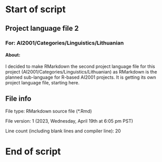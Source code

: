 # Start of script

## Project language file 2

### For: AI2001/Categories/Linguistics/Lithuanian

#### About:

I decided to make RMarkdown the second project language file for this project (AI2001/Categories/Linguistics/Lithuanian) as RMarkdown is the planned sub-language for R-based AI2001 projects. It is getting its own project language file, starting here.

## File info

File type: RMarkdown source file (*.Rmd)

File version: 1 (2023, Wednesday, April 19th at 6:05 pm PST)

Line count (including blank lines and compiler line): 20

# End of script
